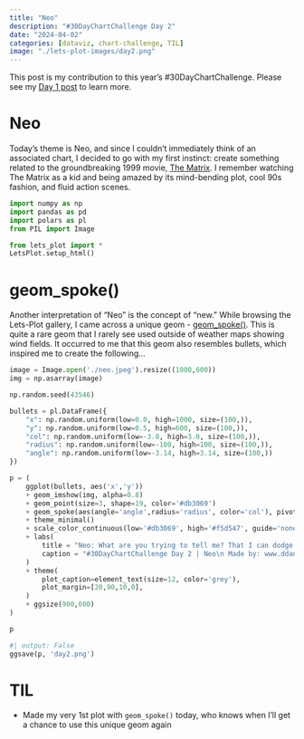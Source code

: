 ```yaml
---
title: "Neo"
description: "#30DayChartChallenge Day 2"
date: "2024-04-02"
categories: [dataviz, chart-challenge, TIL]
image: "./lets-plot-images/day2.png"
---
```


::: {.callout-note}
This post is my contribution to this year's #30DayChartChallenge. Please see my [Day 1 post](https://www.ddanieltan.com/posts/30-day-chart-1/) to learn more.
:::

# Neo
Today's theme is Neo, and since I couldn't immediately think of an associated chart, I decided to go with my first instinct: create something related to the groundbreaking 1999 movie, [The Matrix](https://en.wikipedia.org/wiki/The_Matrix). I remember watching The Matrix as a kid and being amazed by its mind-bending plot, cool 90s fashion, and fluid action scenes.


```python
import numpy as np
import pandas as pd
import polars as pl
from PIL import Image

from lets_plot import *
LetsPlot.setup_html()
```


# geom_spoke()
Another interpretation of "Neo" is the concept of "new." While browsing the Lets-Plot gallery, I came across a unique geom - [geom_spoke()](https://nbviewer.org/github/JetBrains/lets-plot-docs/blob/master/source/examples/cookbook/geom_spoke.ipynb). This is quite a rare geom that I rarely see used outside of weather maps showing wind fields. It occurred to me that this geom also resembles bullets, which inspired me to create the following...


```python

image = Image.open('./neo.jpeg').resize((1000,600))
img = np.asarray(image)

np.random.seed(43546)

bullets = pl.DataFrame({
    "x": np.random.uniform(low=0.0, high=1000, size=(100,)),
    "y": np.random.uniform(low=0.5, high=600, size=(100,)),
    "col": np.random.uniform(low=-3.0, high=3.0, size=(100,)),
    "radius": np.random.uniform(low=-100, high=100, size=(100,)),
    "angle": np.random.uniform(low=-3.14, high=3.14, size=(100,))
})

p = (
    ggplot(bullets, aes('x','y'))
    + geom_imshow(img, alpha=0.8)
    + geom_point(size=3, shape=19, color='#db3069')
    + geom_spoke(aes(angle='angle',radius='radius', color='col'), pivot='tip')
    + theme_minimal()
    + scale_color_continuous(low='#db3069', high='#f5d547', guide='none')
    + labs(
        title = "Neo: What are you trying to tell me? That I can dodge bullets?",subtitle= "Morpheus: No, Neo. I'm trying to tell you that when you're ready\n you won't have to. 😎",
        caption = "#30DayChartChallenge Day 2 | Neo\n Made by: www.ddanieltan.com"
    )
    + theme(
        plot_caption=element_text(size=12, color='grey'),
        plot_margin=[20,90,10,0],
    )
    + ggsize(900,600)
)

p

```


```python
#| output: False
ggsave(p, 'day2.png')
```

# TIL
- Made my very 1st plot with `geom_spoke()` today, who knows when I'll get a chance to use this unique geom again